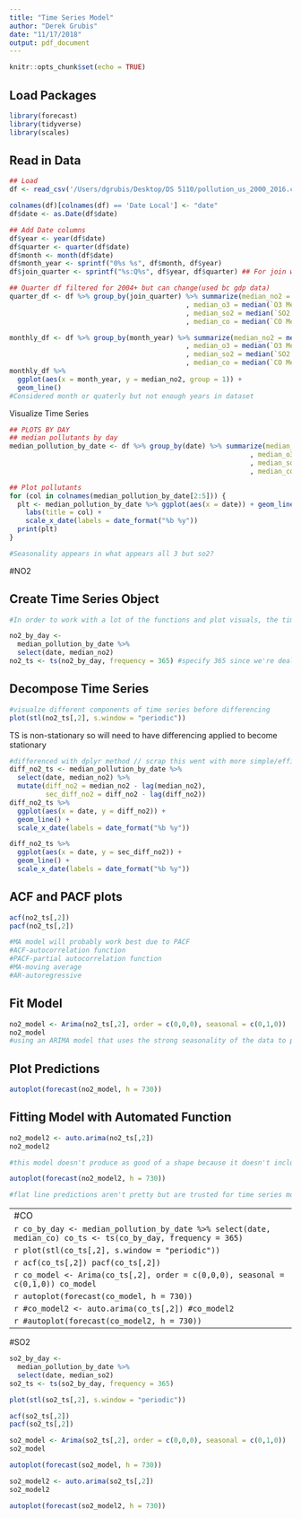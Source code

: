 ```yaml
---
title: "Time Series Model"
author: "Derek Grubis"
date: "11/17/2018"
output: pdf_document
---
```


```r
knitr::opts_chunk$set(echo = TRUE)
```

## Load Packages

```r
library(forecast)
library(tidyverse)
library(scales)
```

## Read in Data

```r
## Load
df <- read_csv('/Users/dgrubis/Desktop/DS 5110/pollution_us_2000_2016.csv') %>% select(2:29)

colnames(df)[colnames(df) == 'Date Local'] <- "date"
df$date <- as.Date(df$date)

## Add Date columns
df$year <- year(df$date)
df$quarter <- quarter(df$date)
df$month <- month(df$date)
df$month_year <- sprintf("0%s %s", df$month, df$year)
df$join_quarter <- sprintf("%s:Q%s", df$year, df$quarter) ## For join with gdp/quarter charts

## Quarter df filtered for 2004+ but can change(used bc gdp data)
quarter_df <- df %>% group_by(join_quarter) %>% summarize(median_no2 = median(`NO2 Mean`)
                                            , median_o3 = median(`O3 Mean`)
                                            , median_so2 = median(`SO2 Mean`)
                                            , median_co = median(`CO Mean`))
```

```r
monthly_df <- df %>% group_by(month_year) %>% summarize(median_no2 = median(`NO2 Mean`)
                                            , median_o3 = median(`O3 Mean`)
                                            , median_so2 = median(`SO2 Mean`)
                                            , median_co = median(`CO Mean`))
monthly_df %>%
  ggplot(aes(x = month_year, y = median_no2, group = 1)) +
  geom_line()
#Considered month or quaterly but not enough years in dataset
```

Visualize Time Series

```r
## PLOTS BY DAY
## median pollutants by day
median_pollution_by_date <- df %>% group_by(date) %>% summarize(median_no2 = median(`NO2 Mean`)
                                                            , median_o3 = median(`O3 Mean`)
                                                            , median_so2 = median(`SO2 Mean`)
                                                            , median_co = median(`CO Mean`))
```

```r
## Plot pollutants
for (col in colnames(median_pollution_by_date[2:5])) {
  plt <- median_pollution_by_date %>% ggplot(aes(x = date)) + geom_line(aes_string(y = col)) + 
    labs(title = col) +
    scale_x_date(labels = date_format("%b %y"))
  print(plt)
}

#Seasonality appears in what appears all 3 but so2?
```

#NO2

## Create Time Series Object

```r
#In order to work with a lot of the functions and plot visuals, the time series needs to become a "time series object". Changes it from a dataframe

no2_by_day <-
  median_pollution_by_date %>%
  select(date, median_no2)
no2_ts <- ts(no2_by_day, frequency = 365) #specify 365 since we're dealing with daily data
```

## Decompose Time Series 

```r
#visualze different components of time series before differencing
plot(stl(no2_ts[,2], s.window = "periodic"))
```

TS is non-stationary so will need to have differencing applied to become stationary

```r
#differenced with dplyr method // scrap this went with more simple/efficient method
diff_no2_ts <- median_pollution_by_date %>%
  select(date, median_no2) %>%
  mutate(diff_no2 = median_no2 - lag(median_no2),
         sec_diff_no2 = diff_no2 - lag(diff_no2))
diff_no2_ts %>%
  ggplot(aes(x = date, y = diff_no2)) +
  geom_line() +
  scale_x_date(labels = date_format("%b %y"))

diff_no2_ts %>%
  ggplot(aes(x = date, y = sec_diff_no2)) +
  geom_line() +
  scale_x_date(labels = date_format("%b %y"))
```

## ACF and PACF plots

```r
acf(no2_ts[,2])
pacf(no2_ts[,2])

#MA model will probably work best due to PACF
#ACF-autocorrelation function
#PACF-partial autocorrelation function
#MA-moving average
#AR-autoregressive
```

## Fit Model

```r
no2_model <- Arima(no2_ts[,2], order = c(0,0,0), seasonal = c(0,1,0))
no2_model
#using an ARIMA model that uses the strong seasonality of the data to predict
```
## Plot Predictions

```r
autoplot(forecast(no2_model, h = 730))
```

## Fitting Model with Automated Function

```r
no2_model2 <- auto.arima(no2_ts[,2])
no2_model2

#this model doesn't produce as good of a shape because it doesn't include a seasonal component but it fits it better
```

```r
autoplot(forecast(no2_model2, h = 730))

#flat line predictions aren't pretty but are trusted for time series models
```

----------------------------------------------------------------------------------------
#CO

```r
co_by_day <-
  median_pollution_by_date %>%
  select(date, median_co)
co_ts <- ts(co_by_day, frequency = 365)
```

```r
plot(stl(co_ts[,2], s.window = "periodic"))
```

```r
acf(co_ts[,2])
pacf(co_ts[,2])
```

```r
co_model <- Arima(co_ts[,2], order = c(0,0,0), seasonal = c(0,1,0))
co_model
```

```r
autoplot(forecast(co_model, h = 730))
```

```r
#co_model2 <- auto.arima(co_ts[,2])
#co_model2
```

```r
#autoplot(forecast(co_model2, h = 730))
```

----------------------------------------------------------------------------------------
#SO2

```r
so2_by_day <-
  median_pollution_by_date %>%
  select(date, median_so2)
so2_ts <- ts(so2_by_day, frequency = 365)
```

```r
plot(stl(so2_ts[,2], s.window = "periodic"))
```

```r
acf(so2_ts[,2])
pacf(so2_ts[,2])
```

```r
so2_model <- Arima(so2_ts[,2], order = c(0,0,0), seasonal = c(0,1,0))
so2_model
```

```r
autoplot(forecast(so2_model, h = 730))
```

```r
so2_model2 <- auto.arima(so2_ts[,2])
so2_model2
```

```r
autoplot(forecast(so2_model2, h = 730))
```

